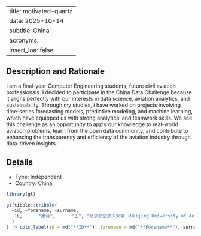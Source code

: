 
---
title: motivated-quartz
date: 2025-10-14
subtitle: China
acronyms:
  insert_loa: false
---

## Description and Rationale

I am a final-year Computer Engineering students, future civil aviation professionals. I decided to participate in the China Data Challenge because it aligns perfectly with our interests in data science, aviation analytics, and sustainability. Through my studies, i have worked on projects involving time-series forecasting models, predictive modeling, and machine learning, which have equipped us with strong analytical and teamwork skills. We see this challenge as an opportunity to apply our knowledge to real-world aviation problems, learn from the open data community, and contribute to enhancing the transparency and efficiency of the aviation industry through data-driven insights.

## Details

* Type: Independent
* Country: China

```r
library(gt)

gt(tibble::tribble(
  ~id, ~forename, ~surname,                                                    ~affiliation,
   1L,      "墨诗",      "王", "北京航空航天大学 (Beijing University of Aeronautics and Astronautics)"
  )
) |> cols_label(id = md("**ID**"), forename = md("**Forename**"), surname ~ md("**Surname**"), affiliation ~ md("**Affiliation**"))
```
